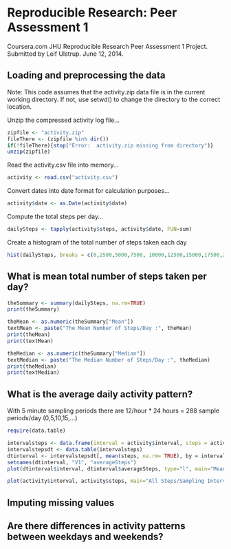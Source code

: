 # Reproducible Research: Peer Assessment 1
Coursera.com JHU Reproducible Research Peer Assessment 1 Project.
Submitted by Leif Ulstrup.  June 12, 2014.


## Loading and preprocessing the data
Note: This code assumes that the activity.zip data file is in the current working directory.  If not, use setwd() to change the directory to the correct location.

Unzip the compressed activity log file...
```r
zipfile <- "activity.zip"
fileThere <- (zipfile %in% dir())
if(!fileThere){stop("Error:  activity.zip missing from directory")}
unzip(zipfile)
```

Read the activity.csv file into memory...
```r
activity <- read.csv("activity.csv")
```

Convert dates into date format for calculation purposes...
```r
activity$date <- as.Date(activity$date)
```

Compute the total steps per day...
```r
dailySteps <- tapply(activity$steps, activity$date, FUN=sum)
```

Create a histogram of the total number of steps taken each day

```r
hist(dailySteps, breaks = c(0,2500,5000,7500, 10000,12500,15000,17500,20000, 22500, 25000), main = paste("Subject Anonymous Activity (Steps) from Oct-Nov 2012"), xlab = "Steps/Day", ylab = "Number of Days" , ylim = c(0,20))


```



## What is mean total number of steps taken per day?

```r
theSummary <- summary(dailySteps, na.rm=TRUE)
print(theSummary)

theMean <- as.numeric(theSummary["Mean"])
textMean <- paste("The Mean Number of Steps/Day :", theMean)
print(theMean)
print(textMean)

theMedian <- as.numeric(theSummary["Median"])
textMedian <- paste("The Median Number of Steps/Day :", theMedian)
print(theMedian)
print(textMedian)
```

## What is the average daily activity pattern?

With 5 minute sampling periods there are 12/hour * 24 hours = 288 sample periods/day (0,5,10,15,...)

```r

require(data.table)

intervalsteps <- data.frame(interval = activity$interval, steps = activity$steps)
intervalstepsdt <- data.table(intervalsteps)
dtinterval <- intervalstepsdt[, mean(steps, na.rm= TRUE), by = interval]
setnames(dtinterval, "V1", "averageSteps")
plot(dtinterval$interval, dtinterval$averageSteps, type="l", main="Mean Steps/Sampling Interval (5m) for all days from Oct-Nov 2012", xlab = "5 minute interval periods -]in format HourMin (0 = 12am, 1200 = 12pm)", ylab = "Steps")

plot(activity$interval, activity$steps, main="All Steps/Sampling Interval (5m) for all days from Oct-Nov 2012", xlab = "5 minute interval periods -]in format HourMin (0 = 12am, 1200 = 12pm)", ylab = "Steps")
```

## Imputing missing values



## Are there differences in activity patterns between weekdays and weekends?
